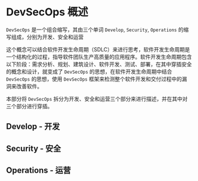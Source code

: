 # DevSecOps 概述

`DevSecOps` 是一个组合缩写，其由三个单词 `Develop`, `Security`, `Operations` 的缩写组成，分别为开发、安全和运营

这个概念可以结合软件开发生命周期（SDLC）来进行思考，软件开发生命周期是一个结构化的过程，指导软件团队生产高质量的应用程序。软件开发生命周期包含以下阶段：需求分析、规划、建筑设计、软件开发、测试、部署，在其中穿插安全的概念和设计，就变成了 `DevSecOps` 的思想，在软件开发生命周期中结合 `DevSecOps` 的思想，使用 `DevSecOps` 框架来检测整个软件开发和交付过程中的漏洞来改善软件。

本部分将 `DevSecOps` 拆分为开发、安全和运营三个部分来进行描述，并在其中对三个部分进行穿插。

## Develop - 开发

## Security - 安全

## Operations - 运营
